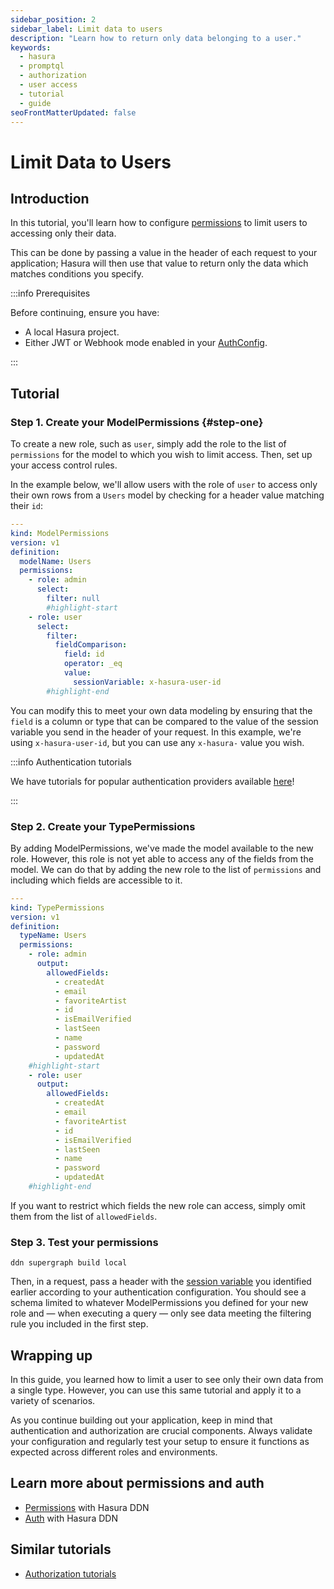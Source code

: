 ```yaml
---
sidebar_position: 2
sidebar_label: Limit data to users
description: "Learn how to return only data belonging to a user."
keywords:
  - hasura
  - promptql
  - authorization
  - user access
  - tutorial
  - guide
seoFrontMatterUpdated: false
---
```


# Limit Data to Users

## Introduction

In this tutorial, you'll learn how to configure [permissions](/reference/metadata-reference/permissions.mdx) to limit
users to accessing only their data.

This can be done by passing a value in the header of each request to your application; Hasura will then use that value
to return only the data which matches conditions you specify.

:::info Prerequisites

Before continuing, ensure you have:

- A local Hasura project.
- Either JWT or Webhook mode enabled in your [AuthConfig](/reference/metadata-reference/auth-config.mdx).

:::

## Tutorial

### Step 1. Create your ModelPermissions {#step-one}

To create a new role, such as `user`, simply add the role to the list of `permissions` for the model to which you wish
to limit access. Then, set up your access control rules.

In the example below, we'll allow users with the role of `user` to access only their own rows from a `Users` model by
checking for a header value matching their `id`:

```yaml title="For example, in a Users.hml"
---
kind: ModelPermissions
version: v1
definition:
  modelName: Users
  permissions:
    - role: admin
      select:
        filter: null
        #highlight-start
    - role: user
      select:
        filter:
          fieldComparison:
            field: id
            operator: _eq
            value:
              sessionVariable: x-hasura-user-id
        #highlight-end
```

You can modify this to meet your own data modeling by ensuring that the `field` is a column or type that can be compared
to the value of the session variable you send in the header of your request. In this example, we're using
`x-hasura-user-id`, but you can use any `x-hasura-` value you wish.

:::info Authentication tutorials

We have tutorials for popular authentication providers available [here](/auth/jwt/tutorials/integrations/index.mdx)!

:::

### Step 2. Create your TypePermissions

By adding ModelPermissions, we've made the model available to the new role. However, this role is not yet able to access
any of the fields from the model. We can do that by adding the new role to the list of `permissions` and including which
fields are accessible to it.

```yaml title="For example, in a Users.hml"
---
kind: TypePermissions
version: v1
definition:
  typeName: Users
  permissions:
    - role: admin
      output:
        allowedFields:
          - createdAt
          - email
          - favoriteArtist
          - id
          - isEmailVerified
          - lastSeen
          - name
          - password
          - updatedAt
    #highlight-start
    - role: user
      output:
        allowedFields:
          - createdAt
          - email
          - favoriteArtist
          - id
          - isEmailVerified
          - lastSeen
          - name
          - password
          - updatedAt
    #highlight-end
```

If you want to restrict which fields the new role can access, simply omit them from the list of `allowedFields`.

### Step 3. Test your permissions

```ddn title="Create a new build:"
ddn supergraph build local
```

Then, in a request, pass a header with the [session variable](#step-one) you identified earlier according to your
authentication configuration. You should see a schema limited to whatever ModelPermissions you defined for your new role
and — when executing a query — only see data meeting the filtering rule you included in the first step.

## Wrapping up

In this guide, you learned how to limit a user to see only their own data from a single type. However, you can use this
same tutorial and apply it to a variety of scenarios.

As you continue building out your application, keep in mind that authentication and authorization are crucial
components. Always validate your configuration and regularly test your setup to ensure it functions as expected across
different roles and environments.

## Learn more about permissions and auth

- [Permissions](/auth/permissions/index.mdx) with Hasura DDN
- [Auth](/auth/overview.mdx) with Hasura DDN

## Similar tutorials

- [Authorization tutorials](/auth/permissions/tutorials/index.mdx)
